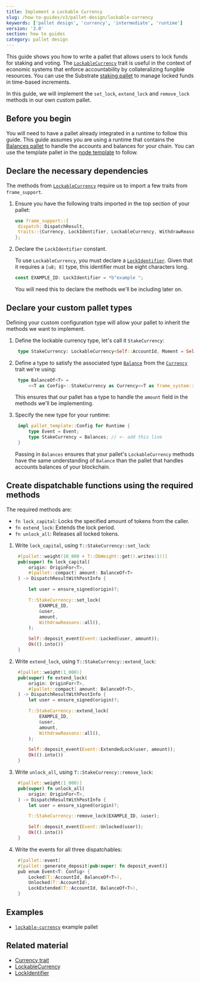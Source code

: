 ```yaml
---
title: Implement a Lockable Currency
slug: /how-to-guides/v3/pallet-design/lockable-currency
keywords: ['pallet design', 'currency', 'intermediate', 'runtime']
version: '3.0'
section: how to guides
category: pallet design
---
```


This guide shows you how to write a pallet that allows users to lock funds for staking and voting.
The [`LockableCurrency`](/rustdocs/latest/frame_support/traits/trait.LockableCurrency.html) trait is useful in the context of economic systems that enforce accountability by collateralizing fungible resources.
You can use the Substrate [staking pallet](/rustdocs/latest/pallet_staking/index.html) to manage locked funds in time-based increments.

In this guide, we will implement the `set_lock`, `extend_lock` and `remove_lock` methods in our own custom pallet.

## Before you begin

You will need to have a pallet already integrated in a runtime to follow this guide.
This guide assumes you are using a runtime that contains the [Balances pallet](https://github.com/paritytech/substrate/tree/master/frame/balances) to handle the accounts and balances for your chain.
You can use the template pallet in the [node template](https://github.com/substrate-developer-hub/substrate-node-template) to follow.

## Declare the necessary dependencies

The methods from [`LockableCurrency`](/rustdocs/latest/frame_support/traits/trait.LockableCurrency.html) require us to import a few traits from `frame_support`.

1. Ensure you have the following traits imported in the top section of your pallet:

   ```rust
   use frame_support::{
   	dispatch::DispatchResult,
   	traits::{Currency, LockIdentifier, LockableCurrency, WithdrawReasons},
   };
   ```

1. Declare the `LockIdentifier` constant.

   To use `LockableCurrency`, you must declare a [`LockIdentifier`][lockidentifier-rustdocs].
   Given that it requires a `[u8; 8]` type, this identifier must be eight characters long.

   ```rust
   const EXAMPLE_ID: LockIdentifier = *b"example ";
   ```

   You will need this to declare the methods we'll be including later on.

## Declare your custom pallet types

Defining your custom configuration type will allow your pallet to inherit the methods we want to implement.

1. Define the lockable currency type, let's call it `StakeCurrency`:

   ```rust
   	type StakeCurrency: LockableCurrency<Self::AccountId, Moment = Self::BlockNumber>;
   ```

1. Define a type to satisfy the associated type [`Balance`](/rustdocs/latest/frame_support/traits/tokens/currency/trait.Currency.html#associatedtype.Balance) from the [`Currency`](/rustdocs/latest/frame_support/traits/tokens/currency/trait.Currency.html#) trait we're using:

   ```rust
   	type BalanceOf<T> =
   		<<T as Config>::StakeCurrency as Currency<<T as frame_system::Config>::AccountId>>::Balance;
   ```

   This ensures that our pallet has a type to handle the `amount` field in the methods we'll be implementing.

1. Specify the new type for your runtime:

   ```rust
   	impl pallet_template::Config for Runtime {
   		type Event = Event;
   		type StakeCurrency = Balances; // <- add this line
   	}
   ```

   Passing in `Balances` ensures that your pallet's `LockableCurrency` methods have the same understanding of `Balance` than the pallet that handles accounts balances of your blockchain.

## Create dispatchable functions using the required methods

The required methods are:

- `fn lock_capital`: Locks the specified amount of tokens from the caller.
- `fn extend_lock`: Extends the lock period.
- `fn unlock_all`: Releases all locked tokens.

1. Write `lock_capital`, using `T::StakeCurrency::set_lock`:

   ```rust
   	#[pallet::weight(10_000 + T::DbWeight::get().writes(1))]
   	pub(super) fn lock_capital(
   		origin: OriginFor<T>,
   		#[pallet::compact] amount: BalanceOf<T>
   	) -> DispatchResultWithPostInfo {

   		let user = ensure_signed(origin)?;

   		T::StakeCurrency::set_lock(
   			EXAMPLE_ID,
   			&user,
   			amount,
   			WithdrawReasons::all(),
   		);

   		Self::deposit_event(Event::Locked(user, amount));
   		Ok(().into())
   	}
   ```

1. Write `extend_lock`, using `T::StakeCurrency::extend_lock`:

   ```rust
   	#[pallet::weight(1_000)]
   	pub(super) fn extend_lock(
   		origin: OriginFor<T>,
   		#[pallet::compact] amount: BalanceOf<T>,
   	) -> DispatchResultWithPostInfo {
   		let user = ensure_signed(origin)?;

   		T::StakeCurrency::extend_lock(
   			EXAMPLE_ID,
   			&user,
   			amount,
   			WithdrawReasons::all(),
   		);

   		Self::deposit_event(Event::ExtendedLock(user, amount));
   		Ok(().into())
   	}
   ```

1. Write `unlock_all`, using `T::StakeCurrency::remove_lock`:

   ```rust
   	#[pallet::weight(1_000)]
   	pub(super) fn unlock_all(
   		origin: OriginFor<T>,
   	) -> DispatchResultWithPostInfo {
   		let user = ensure_signed(origin)?;

   		T::StakeCurrency::remove_lock(EXAMPLE_ID, &user);

   		Self::deposit_event(Event::Unlocked(user));
   		Ok(().into())
   	}
   ```

1. Write the events for all three dispatchables:

   ```rust
   	#[pallet::event]
   	#[pallet::generate_deposit(pub(super) fn deposit_event)]
   	pub enum Event<T: Config> {
   		Locked(T::AccountId, BalanceOf<T>),
   		Unlocked(T::AccountId),
   		LockExtended(T::AccountId, BalanceOf<T>),
   	}
   ```

## Examples

- [`lockable-currency`](https://github.com/substrate-developer-hub/substrate-how-to-guides/blob/main/example-code/template-node/pallets/lockable-currency/src/lib.rs) example pallet

## Related material

- [Currency trait](/rustdocs/latest/frame_support/traits/trait.Currency.html)
- [LockableCurrency][lockable-rustdocs]
- [LockIdentifier][lockidentifier-rustdocs]

[lockable-rustdocs]: /rustdocs/latest/frame_support/traits/trait.LockableCurrency.html
[lockidentifier-rustdocs]: /rustdocs/latest/frame_support/traits/type.LockIdentifier.html
